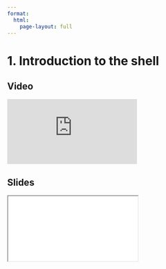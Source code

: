 ```yaml
---
format:
  html:
    page-layout: full
---
```


# 1. Introduction to the shell

::: {.panel-tabset .nav-pills}

## Video

<iframe
    class="video"
    src="https://www.youtube.com/embed/pLEkFYgJP6U?start=1&end=926&rel=0" 
    title="Module 2 Video - Introduction to the shell"
    frameborder="0"
    allow="accelerometer; autoplay; clipboard-write; encrypted-media; gyroscope; picture-in-picture"
    allowfullscreen
></iframe>

## Slides

<iframe
    class="slide-deck"
    src="slides/module2_01.html"
></iframe>

:::
